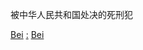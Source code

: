 {{Catmore|中华人民共和国死刑犯列表}}

<categorytree>被中华人民共和国处决的死刑犯</categorytree>

[[Category:中华人民共和国死刑犯|Bei]]
[[Category:中华人民共和国已执行死刑案件|:]]
[[Category:被中华人民共和国处决者|Bei]]